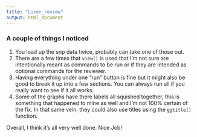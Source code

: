 ```yaml
---
title: "Lizer_review"
output: html_document
---
```


### A couple of things I noticed
1. You load up the snp data twice, probably can take one of those out.
2. There are a few times that `view()` is used that I'm not sure are intentionally meant as commands to be run or if they are intended as optional commands for the reviewer. 
3. Having everything under one "run" button is fine but it might also be good to break it up into a few sections. You can always run all if you really want to see if it all works.
4. Some of the graphs have there labels all squished together, this is something that happened to mine as well and I'm not 100% certain of the fix. In that same vein, they could also use titles using the `ggtitle()` function. 

Overall, I think it's all very well done. Nice Job!
